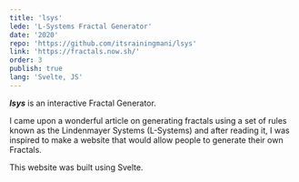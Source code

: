 ```yaml
---
title: 'lsys'
lede: 'L-Systems Fractal Generator'
date: '2020'
repo: 'https://github.com/itsrainingmani/lsys'
link: 'https://fractals.now.sh/'
order: 3
publish: true
lang: 'Svelte, JS'
---
```



**_lsys_** is an interactive Fractal Generator.

I came upon a wonderful article on generating fractals using a set of rules known as the Lindenmayer Systems (L-Systems) and after reading it, I was inspired to make a website that would allow people to generate their own Fractals.

This website was built using <XA href="https://svelte.dev">Svelte</XA>.
